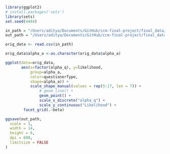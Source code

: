 ```r

library(ggplot2)
# install.packages('sets')
library(sets)
set.seed(4444)

in_path = "/Users/aditya/Documents/GitHub/ccm-final-project/final_data/outputs/parsed/param_que_synth_11_8_21.csv"
out_path = "/Users/aditya/Documents/GitHub/ccm-final-project/final_data/figures/masterplot_11_8_21_que.png"

orig_data <- read.csv(in_path)

orig_data$alpha_a <-as.character(orig_data$alpha_a)

```


```r
ggplot(data=orig_data, 
       aes(x=factor(alpha_q), y=likelihood, 
           group=alpha_a,
           color=questionerType,
           shape=alpha_a)) + 
           scale_shape_manual(values = rep(5:17, len = 7)) +
               # geom_line() +
               geom_point() +
               scale_x_discrete("alpha_q") +
               scale_y_continuous("Likelihood") + 
        facet_grid(.~beta)
```

```r
ggsave(out_path,
  scale = 1,
  width = 14,
  height = 6,
  dpi = 600,
  limitsize = FALSE
)

```


